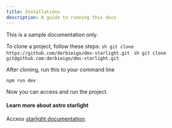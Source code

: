 ```yaml
---
title: Installations
description: A guide to running this docs
---
```



<Aside>This is a sample documentation only.</Aside>

To clone a project, follow these steps:
<Tabs>
    <TabItem label="HTTPS">
        ```sh
        git clone https://github.com/derbieigo/dms-starlight.git
        ```
    </TabItem>
    <TabItem label="SSH">
        ```sh
        git clone git@github.com:derbieigo/dms-starlight.git
        ```
    </TabItem>
</Tabs>


After cloning, run this to your command line
```
npm run dev
```
Now you can access and run the project.

#### Learn more about astro starlight
Access [starlight documentation](https://starlight.astro.build/).